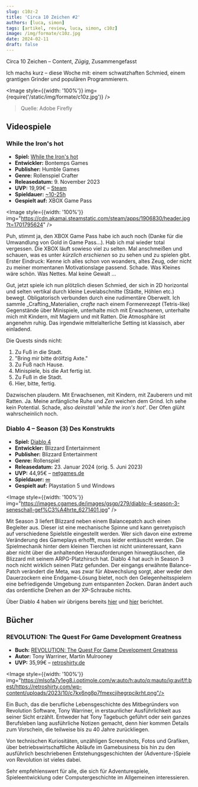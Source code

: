 ```yaml
---
slug: c10z-2
title: 'Circa 10 Zeichen #2'
authors: [luca, simon]
tags: [artikel, review, luca, simon, c10z]
image: /img/formate/c10z.jpg
date: 2024-02-11
draft: false
---
```



Circa 10 Zeichen – Content, _Zügig_, Zusammengefasst

Ich machs kurz – diese Woche mit: einem schwatzhaften Schmied, einem grantigen Grinder und populären Programmierern.

<Image style={{width: '100%'}} img={require('/static/img/formate/c10z.jpg')} />

> Quelle: Adobe Firefly

<!--truncate-->

## Videospiele

### While the Iron's hot

- **Spiel:** [While the Iron's hot](https://store.steampowered.com/app/1906830/While_the_Irons_Hot/)
- **Entwickler:** Bontemps Games
- **Publisher:** Humble Games
- **Genre:** Rollenspiel Crafter
- **Releasedatum:** 9. November 2023
- **UVP:** 19,99€ – [Steam](https://store.steampowered.com/app/1906830/While_the_Irons_Hot/)
- **Spieldauer:** [~10-25h](https://howlongtobeat.com/game/129868)
- **Gespielt auf:** XBOX Game Pass

<Image style={{width: '100%'}} img="https://cdn.akamai.steamstatic.com/steam/apps/1906830/header.jpg?t=1701795624" />

Puh, stimmt ja, den XBOX Game Pass habe ich auch noch (Danke für die Umwandlung von Gold in Game Pass...).
Hab ich mal wieder total vergessen.
Die XBOX läuft sowieso viel zu selten.
Mal anschmeißen und schauen, was es unter _kürzlich erschienen_ so zu sehen und zu spielen gibt.
Erster Eindruck: Kenne ich alles schon von woanders, altes Zeug, oder nicht zu meiner momentanen Motivationslage passend.
Schade.
Was Kleines wäre schön.
Was Nettes.
Mal keine Gewalt …

Gut, jetzt spiele ich nun plötzlich diesen Schmied, der sich in 2D horizontal und selten vertikal durch kleine Levelabschnitte (Städte, Höhlen etc.) bewegt.
Obligatorisch verbunden durch eine rudimentäre Oberwelt.
Ich sammle _Crafting_Materialien, _crafte_ nach einem Formenrezept (Tetris-like) Gegenstände über Minispiele, unterhalte mich mit Erwachsenen, unterhalte mich mit Kindern, mit Magiern und mit Ratten.
Die Atmosphäre ist angenehm ruhig.
Das irgendwie mittelalterliche Setting ist klassisch, aber einladend.

Die Quests sinds nicht:

1. Zu Fuß in die Stadt.
2. "Bring mir bitte drölfzig Axte."
3. Zu Fuß nach Hause.
4. Minispiele, bis die Axt fertig ist.
5. Zu Fuß in die Stadt.
6. Hier, bitte, fertig.

Dazwischen plaudern. Mit Erwachsenen, mit Kindern, mit Zauberern und mit Ratten. Ja.
Meine anfängliche Ruhe und _Zen_ weichen dem Grind.
Ich sehe kein Potential.
Schade, also _deinstall 'while the iron's hot'_.
Der Ofen glüht wahrscheinlich noch.


### Diablo 4 – Season (3) Des Konstrukts

- **Spiel:** [Diablo 4](https://diablo4.blizzard.com/de-de/)
- **Entwickler:** Blizzard Entertainment
- **Publisher:** Blizzard Entertainment
- **Genre:** Rollenspiel
- **Releasedatum:** 23. Januar 2024 (orig. 5. Juni 2023)
- **UVP:** 44,95€ – [netgames.de](https://netgames.de/playstation-5/ps5-spiele/rollenspiel-2120/diablo-4-ps5.html)
- **Spieldauer:** [∞](https://howlongtobeat.com/game/71960)
- **Gespielt auf:** Playstation 5 und Windows

<Image style={{width: '100%'}} img="https://images.cgames.de/images/gsgp/279/diablo-4-season-3-seneschall-gef%C3%A4hrte_6271401.jpg" />

Mit Season 3 liefert Blizzard neben einem Balancepatch auch einen Begleiter aus. Dieser ist eine mechanische Spinne und kann genretypisch auf verschiedene Spielstile eingestellt werden. Wer sich davon eine extreme Veränderung des Gameplays erhofft, muss leider enttäuscht werden.  Die Spielmechanik hinter dem kleinen Tierchen ist nicht uninteressant, kann aber nicht über die anhaltenden Herausforderungen hinwegtäuschen, die Blizzard mit seinem ARPG-Platzhirsch hat. Diablo 4 hat auch in Season 3 noch nicht wirklich seinen Platz gefunden. Der eingangs erwähnte Balance-Patch verändert die Meta, was zwar für Abwechslung sorgt, aber weder den Dauerzockern eine Endgame-Lösung bietet, noch den Gelegenheitsspielern eine befriedigende Umgebung zum entspannten Zocken. Daran ändert auch das ordentliche Drehen an der XP-Schraube nichts.

Über Diablo 4 haben wir übrigens bereits [hier](diablo-4-beta-fazit) und [hier](owwg-1) berichtet.

## Bücher

### REVOLUTION: The Quest For Game Development Greatness

- **Buch:** [REVOLUTION: The Quest For Game Development Greatness](https://retroshirty.com/produkt/tony-warriner-revolution-the-quest-for-game-development-greatness-signiert-ebook-versandkostenfrei/)
- **Autor:** Tony Warriner, Martin Mulrooney
- **UVP:** 35,99€ – [retroshirty.de](https://retroshirty.com/produkt/tony-warriner-revolution-the-quest-for-game-development-greatness-signiert-ebook-versandkostenfrei/)

<Image style={{width: '100%'}} img="https://mlsofa7y1eg8.i.optimole.com/w:auto/h:auto/q:mauto/ig:avif/f:best/https://retroshirty.com/wp-content/uploads/2023/10/c7kx6ng8p7fmexcjihegrpcikrht.png"/>

Ein Buch, das die berufliche Lebensgeschichte des Mitbegründers von Revolution Software, Tony Warriner, in erstaunlicher Ausführlichkeit aus seiner Sicht erzählt. Entweder hat Tony Tagebuch geführt oder sein ganzes Berufsleben lang ausführliche Notizen gemacht, denn hier kommen Details zum Vorschein, die teilweise bis zu 40 Jahre zurückliegen.

Von technischen Kuriositäten, unzähligen Screenshots, Fotos und Grafiken, über betriebswirtschaftliche Abläufe im Gamebusiness bis hin zu den ausführlich beschriebenen Entstehungsgeschichten der (Adventure-)Spiele von Revolution ist vieles dabei.

Sehr empfehlenswert für alle, die sich für Adventurespiele, Spieleentwicklung oder Computergeschichte im Allgemeinen interessieren.

